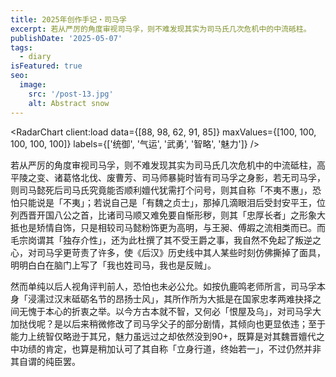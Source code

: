 ```yaml
---
title: 2025年创作手记・司马孚
excerpt: 若从严厉的角度审视司马孚，则不难发现其实为司马氏几次危机中的中流砥柱。
publishDate: '2025-05-07'
tags:
  - diary
isFeatured: true
seo:
  image:
    src: '/post-13.jpg'
    alt: Abstract snow
---
```



<RadarChart client:load data={[88, 98, 62, 91, 85]} maxValues={[100, 100, 100, 100, 100]} labels={['统御', '气运', '武勇', '智略', '魅力']} />

若从严厉的角度审视司马孚，则不难发现其实为司马氏几次危机中的中流砥柱，高平陵之变、诸葛恪北伐、废曹芳、司马师暴毙时皆有司马孚之身影，若无司马孚，则司马懿死后司马氏究竟能否顺利嬗代犹需打个问号，则其自称「不夷不惠」，恐怕只能说是「不夷」；若说自己是「有魏之贞士」，那掉几滴眼泪后受封安平王，位列西晋开国八公之首，比诸司马顺又难免要自惭形秽，则其「忠厚长者」之形象大抵也是矫情自饰，只是相较司马懿粉饰更为高明，与王昶、傅嘏之流相类而已。而毛宗岗谓其「独存介性」，还为此杜撰了其不受王爵之事，我自然不免起了叛逆之心，对司马孚更苛责了许多，使《后汉》历史线中其人某些时刻仿佛撕掉了面具，明明白白在脑门上写了「我也姓司马，我也是反贼」。

然而单纯以后人视角评判前人，恐怕也未必公允。如按仇鹿鸣老师所言，司马孚本身「浸濡过汉末砥砺名节的昂扬士风」，其所作所为大抵是在国家忠孝两难抉择之间无愧于本心的折衷之举。以今方古本就不智，又何必「恨屋及乌」，对司马孚大加挞伐呢？是以后来稍微修改了司马孚父子的部分剧情，其倾向也更显依违；至于能力上统智仅略逊于其兄，魅力虽远过之却依然没到90+，既算是对其魏晋嬗代之中功绩的肯定，也算是稍加认可了其自称「立身行道，终始若一」，不过仍然并非其自谓的纯臣罢。
